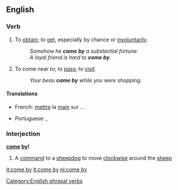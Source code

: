 ==English==

===Verb===
{{en-verb|inf=[[to]] [[come]] [[by]]|comes by|coming by|came by}}

# {{transitive}} To [[obtain]]; to [[get]], especially by chance or [[involuntarily]].
#:''Somehow he '''came by''' a substantial fortune.''
#:''A loyal friend is hard to '''come by'''.''
# {{intransitive}} To come near to; to [[pass]]; to [[visit]].
#:''Your beau '''came by''' while you were shopping.''

====Translations====
{{trans-top|to get (''trans.'')}}
* French: [[mettre]] la [[main]] sur ...
{{trans-mid}}
* Portuguese: {{t+|pt|encontrar}}, {{t|pt|pilhar}}
{{trans-bottom}}
{{trans-top|to pass or visit (''intrans.'')}}
{{trans-mid}}
{{trans-bottom}}

===Interjection===
'''[[come]] [[by]]!'''

# A [[command]] to a [[sheepdog]] to move [[clockwise]] around the [[sheep]]

[[Category:English phrasal verbs]]

[[it:come by]]
[[lt:come by]]
[[nl:come by]]